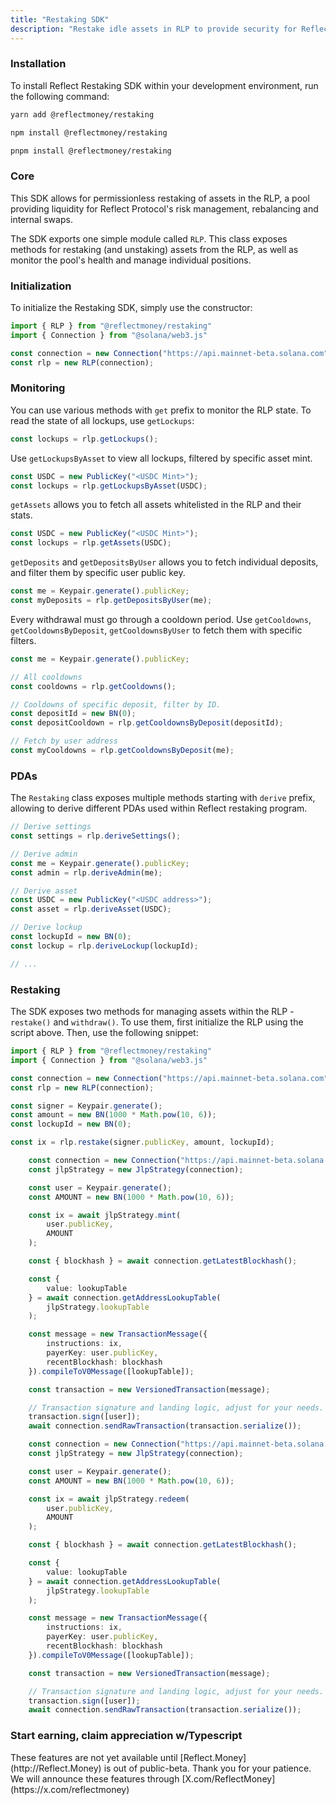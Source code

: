 ```yaml
---
title: "Restaking SDK"
description: "Restake idle assets in RLP to provide security for Reflect Protocol and earn increased yields. Monitor and contribute to Reflect risk management."
---
```


### Installation
To install Reflect Restaking SDK within your development environment, run the following command:

<CodeGroup>

```bash yarn
yarn add @reflectmoney/restaking
```

```bash npm
npm install @reflectmoney/restaking
```

```bash pnpm
pnpm install @reflectmoney/restaking
```

</CodeGroup>

### Core

This SDK allows for permissionless restaking of assets in the RLP, a pool providing liquidity for Reflect Protocol's risk management, rebalancing and internal swaps. 

The SDK exports one simple module called `RLP`. This class exposes methods for restaking (and unstaking) assets from the RLP, as well as monitor the pool's health and manage individual positions.

### Initialization

To initialize the Restaking SDK, simply use the constructor:
```typescript initialize.ts
import { RLP } from "@reflectmoney/restaking"
import { Connection } from "@solana/web3.js"

const connection = new Connection("https://api.mainnet-beta.solana.com");
const rlp = new RLP(connection);
```

### Monitoring

You can use various methods with `get` prefix to monitor the RLP state. To read the state of all lockups, use `getLockups`:
```typescript getLockups.ts
const lockups = rlp.getLockups();
```

Use `getLockupsByAsset` to view all lockups, filtered by specific asset mint.
```typescript getLockupsByAsset.ts
const USDC = new PublicKey("<USDC Mint>");
const lockups = rlp.getLockupsByAsset(USDC);
```

`getAssets` allows you to fetch all assets whitelisted in the RLP and their stats.
```typescript getAssets.ts
const USDC = new PublicKey("<USDC Mint>");
const lockups = rlp.getAssets(USDC);
```

`getDeposits` and `getDepositsByUser` allows you to fetch individual deposits, and filter them by specific user public key.
```typescript getDeposits.ts
const me = Keypair.generate().publicKey;
const myDeposits = rlp.getDepositsByUser(me);
```

Every withdrawal must go through a cooldown period. Use `getCooldowns`, `getCooldownsByDeposit`, `getCooldownsByUser` to fetch them with specific filters.
```typescript getCooldowns.ts
const me = Keypair.generate().publicKey;

// All cooldowns
const cooldowns = rlp.getCooldowns();

// Cooldowns of specific deposit, filter by ID.
const depositId = new BN(0);
const depositCooldown = rlp.getCooldownsByDeposit(depositId);

// Fetch by user address
const myCooldowns = rlp.getCooldownsByDeposit(me);
```

### PDAs

The `Restaking` class exposes multiple methods starting with `derive` prefix, allowing to derive different PDAs used within Reflect restaking program.
```typescript derivePdas.ts
// Derive settings
const settings = rlp.deriveSettings();

// Derive admin
const me = Keypair.generate().publicKey;
const admin = rlp.deriveAdmin(me);

// Derive asset
const USDC = new PublicKey("<USDC address>");
const asset = rlp.deriveAsset(USDC);

// Derive lockup
const lockupId = new BN(0);
const lockup = rlp.deriveLockup(lockupId);

// ...
```

### Restaking

The SDK exposes two methods for managing assets within the RLP - ` restake()` and `withdraw()`. To use them, first initialize the RLP using the script above. Then, use the following snippet:
```typescript restake.ts lines icon="square-js"
import { RLP } from "@reflectmoney/restaking"
import { Connection } from "@solana/web3.js"

const connection = new Connection("https://api.mainnet-beta.solana.com");
const rlp = new RLP(connection);

const signer = Keypair.generate();
const amount = new BN(1000 * Math.pow(10, 6));
const lockupId = new BN(0);

const ix = rlp.restake(signer.publicKey, amount, lockupId);
```

<CodeGroup>

```typescript CreateUSDJ
	const connection = new Connection("https://api.mainnet-beta.solana.com");
    const jlpStrategy = new JlpStrategy(connection);

    const user = Keypair.generate();
    const AMOUNT = new BN(1000 * Math.pow(10, 6));

    const ix = await jlpStrategy.mint(
        user.publicKey,
        AMOUNT
    );

    const { blockhash } = await connection.getLatestBlockhash();

    const {
        value: lookupTable
    } = await connection.getAddressLookupTable(
        jlpStrategy.lookupTable
    );

    const message = new TransactionMessage({
        instructions: ix,
        payerKey: user.publicKey,
        recentBlockhash: blockhash
    }).compileToV0Message([lookupTable]);

    const transaction = new VersionedTransaction(message);

    // Transaction signature and landing logic, adjust for your needs.
    transaction.sign([user]);
    await connection.sendRawTransaction(transaction.serialize());
```


```typescript RedeemUSDJ
	const connection = new Connection("https://api.mainnet-beta.solana.com");
    const jlpStrategy = new JlpStrategy(connection);

    const user = Keypair.generate();
    const AMOUNT = new BN(1000 * Math.pow(10, 6));

    const ix = await jlpStrategy.redeem(
        user.publicKey,
        AMOUNT
    );

    const { blockhash } = await connection.getLatestBlockhash();

    const {
        value: lookupTable
    } = await connection.getAddressLookupTable(
        jlpStrategy.lookupTable
    );

    const message = new TransactionMessage({
        instructions: ix,
        payerKey: user.publicKey,
        recentBlockhash: blockhash
    }).compileToV0Message([lookupTable]);

    const transaction = new VersionedTransaction(message);

    // Transaction signature and landing logic, adjust for your needs.
    transaction.sign([user]);
    await connection.sendRawTransaction(transaction.serialize());
```

</CodeGroup>

### Start earning, claim appreciation w/Typescript

<Info>
  These features are not yet available until [Reflect.Money](http://Reflect.Money) is out of public-beta. Thank you for your patience. We will announce these features through  [X.com/ReflectMoney](https://x.com/reflectmoney)
</Info>